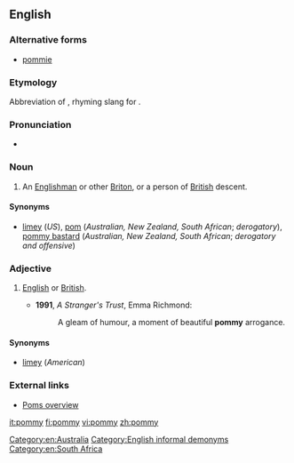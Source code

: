 ==English==

===Alternative forms===
* [[pommie]]

===Etymology===
Abbreviation of {{term|pomegranate}}, rhyming slang for {{term|immigrant}}.

===Pronunciation===
* {{rhymes|ɒmi}}

===Noun===
{{en-noun|pomm|ies}}

# {{Australia|New Zealand|South Africa|derogatory}} An [[Englishman]] or other [[Briton]], or a person of [[British]] descent.

====Synonyms====
* [[limey]] (''US''), [[pom]] (''Australian, New Zealand, South African''; ''derogatory''), [[pommy bastard]] (''Australian, New Zealand, South African''; ''derogatory and offensive'')

===Adjective===
{{en-adj|-}}

# {{Australia|New Zealand|South Africa|sometimes|pejorative}} [[English]] or [[British]].
#* '''1991''', ''A Stranger's Trust'', Emma Richmond:
#*: A gleam of humour, a moment of beautiful '''pommy''' arrogance.

====Synonyms====
* [[limey]] (''American'')

===External links===
* [http://www.australianbeers.com/culture/poms.htm Poms overview]

[[Category:en:Australia]]
[[Category:English informal demonyms]]
[[Category:en:South Africa]]

[[it:pommy]]
[[fi:pommy]]
[[vi:pommy]]
[[zh:pommy]]